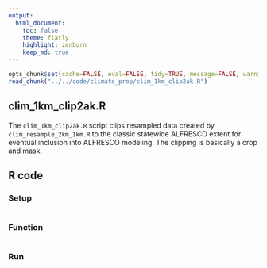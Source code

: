 ```yaml
---
output:
  html_document:
    toc: false
    theme: flatly
    highlight: zenburn
    keep_md: true
---
```


```r
opts_chunk$set(cache=FALSE, eval=FALSE, tidy=TRUE, message=FALSE, warning=FALSE)
read_chunk("../../code/climate_prep/clim_1km_clip2ak.R")
```

##
##
## clim_1km_clip2ak.R

The `clim_1km_clip2ak.R` script clips resampled data created by `clim_resample_2km_1km.R` to the classic statewide ALFRESCO extent for eventual inclusion into ALFRESCO modeling.
The clipping is basically a crop and mask.

## R code

### Setup

```r
```

### Function

```r
```

### Run

```r
```
